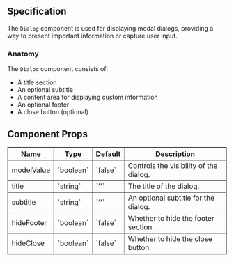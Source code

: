 
<Meta title="Components/Dialog" component={Dialog} />

## Specification

The `Dialog` component is used for displaying modal dialogs, providing a way to present important information or capture user input.

### Anatomy

The `Dialog` component consists of:

- A title section
- An optional subtitle
- A content area for displaying custom information
- An optional footer
- A close button (optional)

## Component Props

<table
  border="1"
  style={{
    borderCollapse: 'collapse',
    border: '1px solid gray',
    width: '100%',
    padding: '8px',
  }}
>
  <thead>
    <tr>
      <th style={{ padding: '8px' }}>Name</th>
      <th style={{ padding: '8px' }}>Type</th>
      <th style={{ padding: '8px' }}>Default</th>
      <th style={{ padding: '8px' }}>Description</th>
    </tr>
  </thead>
  <tbody>
    <tr>
      <td style={{ padding: '8px' }}>modelValue</td>
      <td style={{ padding: '8px' }}>`boolean`</td>
      <td style={{ padding: '8px' }}>`false`</td>
      <td style={{ padding: '8px' }}>Controls the visibility of the dialog.</td>
    </tr>
    <tr>
      <td style={{ padding: '8px' }}>title</td>
      <td style={{ padding: '8px' }}>`string`</td>
      <td style={{ padding: '8px' }}>`''`</td>
      <td style={{ padding: '8px' }}>The title of the dialog.</td>
    </tr>
    <tr>
      <td style={{ padding: '8px' }}>subtitle</td>
      <td style={{ padding: '8px' }}>`string`</td>
      <td style={{ padding: '8px' }}>`''`</td>
      <td style={{ padding: '8px' }}>An optional subtitle for the dialog.</td>
    </tr>
    <tr>
      <td style={{ padding: '8px' }}>hideFooter</td>
      <td style={{ padding: '8px' }}>`boolean`</td>
      <td style={{ padding: '8px' }}>`false`</td>
      <td style={{ padding: '8px' }}>Whether to hide the footer section.</td>
    </tr>
    <tr>
      <td style={{ padding: '8px' }}>hideClose</td>
      <td style={{ padding: '8px' }}>`boolean`</td>
      <td style={{ padding: '8px' }}>`false`</td>
      <td style={{ padding: '8px' }}>Whether to hide the close button.</td>
    </tr>
  </tbody>
</table>
